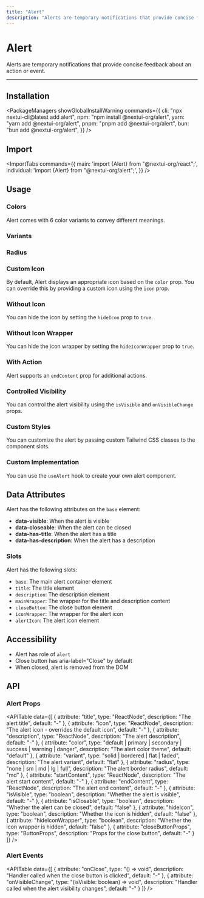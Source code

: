 ```yaml
---
title: "Alert"
description: "Alerts are temporary notifications that provide concise feedback about an action or event."
---
```



# Alert

Alerts are temporary notifications that provide concise feedback about an action or event.

<ComponentLinks component="alert" />

---

<CarbonAd />

## Installation

<PackageManagers
  showGlobalInstallWarning
  commands={{
    cli: "npx nextui-cli@latest add alert",
    npm: "npm install @nextui-org/alert",
    yarn: "yarn add @nextui-org/alert",
    pnpm: "pnpm add @nextui-org/alert",
    bun: "bun add @nextui-org/alert",
  }}
/>

## Import

<ImportTabs
  commands={{
    main: 'import {Alert} from "@nextui-org/react";',
    individual: 'import {Alert} from "@nextui-org/alert";',
  }}
/>

## Usage

<CodeDemo title="Usage" files={alertContent.usage} />

### Colors

Alert comes with 6 color variants to convey different meanings.

<CodeDemo title="Colors" files={alertContent.colors} />

### Variants

<CodeDemo title="Variants" files={alertContent.variants} />

### Radius

<CodeDemo title="Radius" files={alertContent.radius} />

### Custom Icon

By default, Alert displays an appropriate icon based on the `color` prop. You can override this by providing a custom icon using the `icon` prop.

<CodeDemo title="Custom Icon" files={alertContent.withIcon} />

### Without Icon

You can hide the icon by setting the `hideIcon` prop to `true`.

<CodeDemo title="Without Icon" files={alertContent.withoutIcon} />

### Without Icon Wrapper

You can hide the icon wrapper by setting the `hideIconWrapper` prop to `true`.

<CodeDemo title="Without Icon Wrapper" files={alertContent.withoutIconWrapper} />

### With Action

Alert supports an `endContent` prop for additional actions.

<CodeDemo title="With Action" files={alertContent.withAction} />

### Controlled Visibility

You can control the alert visibility using the `isVisible` and `onVisibleChange` props.

<CodeDemo title="Controlled" files={alertContent.controlled} />

### Custom Styles

You can customize the alert by passing custom Tailwind CSS classes to the component slots.

<CodeDemo title="Custom Styles" files={alertContent.customStyles} />

### Custom Implementation

You can use the `useAlert` hook to create your own alert component.

<CodeDemo showPreview={false} title="Custom Implementation" files={alertContent.customImpl} />

<Spacer y={4} />

## Data Attributes

Alert has the following attributes on the `base` element:

- **data-visible**: When the alert is visible
- **data-closeable**: When the alert can be closed
- **data-has-title**: When the alert has a title
- **data-has-description**: When the alert has a description

<Spacer y={4} />

### Slots

Alert has the following slots:

- `base`: The main alert container element
- `title`: The title element
- `description`: The description element
- `mainWrapper`: The wrapper for the title and description content
- `closeButton`: The close button element
- `iconWrapper`: The wrapper for the alert icon
- `alertIcon`: The alert icon element

## Accessibility

- Alert has role of `alert`
- Close button has aria-label="Close" by default
- When closed, alert is removed from the DOM

<Spacer y={4} />

## API

### Alert Props

<APITable
  data={[
    {
      attribute: "title",
      type: "ReactNode",
      description: "The alert title",
      default: "-"
    },
    {
      attribute: "icon", 
      type: "ReactNode",
      description: "The alert icon - overrides the default icon",
      default: "-"
    },
    {
      attribute: "description",
      type: "ReactNode", 
      description: "The alert description",
      default: "-"
    },
    {
      attribute: "color",
      type: "default | primary | secondary | success | warning | danger",
      description: "The alert color theme",
      default: "default"
    },
    {
      attribute: "variant",
      type: "solid | bordered | flat | faded",
      description: "The alert variant",
      default: "flat"
    },
    {
      attribute: "radius",
      type: "none | sm | md | lg | full",
      description: "The alert border radius",
      default: "md"
    },
    {
      attribute: "startContent",
      type: "ReactNode",
      description: "The alert start content",
      default: "-"
    },
    {
      attribute: "endContent",
      type: "ReactNode",
      description: "The alert end content", 
      default: "-"
    },
    {
      attribute: "isVisible",
      type: "boolean",
      description: "Whether the alert is visible",
      default: "-"
    },
    {
      attribute: "isClosable",
      type: "boolean",
      description: "Whether the alert can be closed",
      default: "false"
    },
    {
      attribute: "hideIcon",
      type: "boolean",
      description: "Whether the icon is hidden",
      default: "false"
    },
    {
      attribute: "hideIconWrapper",
      type: "boolean",
      description: "Whether the icon wrapper is hidden",
      default: "false"
    },
    {
      attribute: "closeButtonProps",
      type: "ButtonProps",
      description: "Props for the close button",
      default: "-"
    }
  ]}
/>

### Alert Events

<APITable
  data={[
    {
      attribute: "onClose",
      type: "() => void",
      description: "Handler called when the close button is clicked",
      default: "-"
    },
    {
      attribute: "onVisibleChange",
      type: "(isVisible: boolean) => void",
      description: "Handler called when the alert visibility changes",
      default: "-"
    }
  ]}
/>